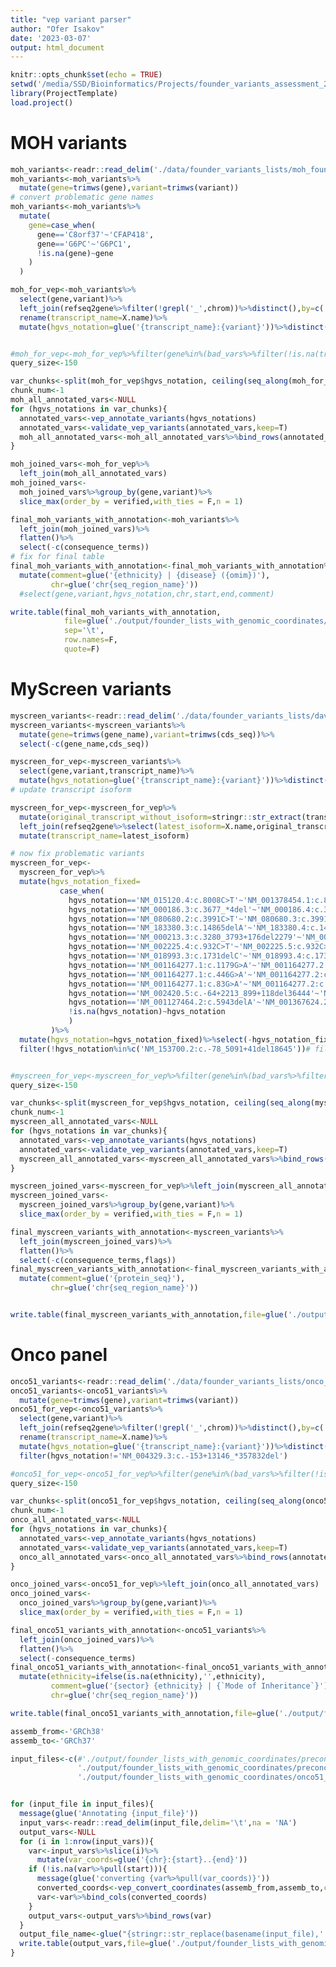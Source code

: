 ```yaml
---
title: "vep variant parser"
author: "Ofer Isakov"
date: '2023-03-07'
output: html_document
---
```



```r
knitr::opts_chunk$set(echo = TRUE)
setwd('/media/SSD/Bioinformatics/Projects/founder_variants_assessment_202204/')
library(ProjectTemplate)
load.project()
```

# MOH variants

```r

moh_variants<-readr::read_delim('./data/founder_variants_lists/moh_founder_unified.csv',delim='\t')
moh_variants<-moh_variants%>%
  mutate(gene=trimws(gene),variant=trimws(variant))
# convert problematic gene names
moh_variants<-moh_variants%>%
  mutate(
    gene=case_when(
      gene=='C8orf37'~'CFAP418',
      gene=='G6PC'~'G6PC1',
      !is.na(gene)~gene
    )
  )

moh_for_vep<-moh_variants%>%
  select(gene,variant)%>%
  left_join(refseq2gene%>%filter(!grepl('_',chrom))%>%distinct(),by=c('gene'='name2'))%>%
  rename(transcript_name=X.name)%>%
  mutate(hgvs_notation=glue('{transcript_name}:{variant}'))%>%distinct()


#moh_for_vep<-moh_for_vep%>%filter(gene%in%(bad_vars%>%filter(!is.na(transcript_name))%>%pull(gene)))
query_size<-150

var_chunks<-split(moh_for_vep$hgvs_notation, ceiling(seq_along(moh_for_vep$hgvs_notation)/query_size))
chunk_num<-1
moh_all_annotated_vars<-NULL
for (hgvs_notations in var_chunks){
  annotated_vars<-vep_annotate_variants(hgvs_notations)
  annotated_vars<-validate_vep_variants(annotated_vars,keep=T)
  moh_all_annotated_vars<-moh_all_annotated_vars%>%bind_rows(annotated_vars)
}

moh_joined_vars<-moh_for_vep%>%
  left_join(moh_all_annotated_vars)
moh_joined_vars<-
  moh_joined_vars%>%group_by(gene,variant)%>%
  slice_max(order_by = verified,with_ties = F,n = 1)

final_moh_variants_with_annotation<-moh_variants%>%
  left_join(moh_joined_vars)%>%
  flatten()%>%
  select(-c(consequence_terms))
# fix for final table
final_moh_variants_with_annotation<-final_moh_variants_with_annotation%>%
  mutate(comment=glue('{ethnicity} | {disease} ({omim})'),
         chr=glue('chr{seq_region_name}'))
  #select(gene,variant,hgvs_notation,chr,start,end,comment)

write.table(final_moh_variants_with_annotation,
            file=glue('./output/founder_lists_with_genomic_coordinates/preconception_screening_moh_vep.{Sys.Date()}.csv'),
            sep='\t',
            row.names=F,
            quote=F)

```

# MyScreen variants

```r

myscreen_variants<-readr::read_delim('./data/founder_variants_lists/davidov_et_al_clinical_genetics_s8.csv',delim='\t')
myscreen_variants<-myscreen_variants%>%
  mutate(gene=trimws(gene_name),variant=trimws(cds_seq))%>%
  select(-c(gene_name,cds_seq))

myscreen_for_vep<-myscreen_variants%>%
  select(gene,variant,transcript_name)%>%
  mutate(hgvs_notation=glue('{transcript_name}:{variant}'))%>%distinct()
# update transcript isoform 

myscreen_for_vep<-myscreen_for_vep%>%
  mutate(original_transcript_without_isoform=stringr::str_extract(transcript_name,'N[MRX]_[0-9]+'))%>%
  left_join(refseq2gene%>%select(latest_isoform=X.name,original_transcript_without_isoform))%>%
  mutate(transcript_name=latest_isoform)

# now fix problematic variants
myscreen_for_vep<-
  myscreen_for_vep%>%
  mutate(hgvs_notation_fixed=
           case_when(
             hgvs_notation=='NM_015120.4:c.8008C>T'~'NM_001378454.1:c.8005C>T',
             hgvs_notation=='NM_000186.3:c.3677_*4del'~'NM_000186.4:c.3677_*4del',
             hgvs_notation=='NM_080680.2:c.3991C>T'~'NM_080680.3:c.3991C>T',
             hgvs_notation=='NM_183380.3:c.14865delA'~'NM_183380.4:c.14865del',
             hgvs_notation=='NM_000213.3:c.3280_3793+176del2279'~'NM_000213.5:c.3279_3793+180del',
             hgvs_notation=='NM_002225.4:c.932C>T'~'NM_002225.5:c.932C>T',
             hgvs_notation=='NM_018993.3:c.1731delC'~'NM_018993.4:c.1731del',
             hgvs_notation=='NM_001164277.1:c.1179G>A'~'NM_001164277.2:c.1179G>A',
             hgvs_notation=='NM_001164277.1:c.446G>A'~'NM_001164277.2:c.446G>A',
             hgvs_notation=='NM_001164277.1:c.83G>A'~'NM_001164277.2:c.83G>A',
             hgvs_notation=='NM_002420.5:c.-64+2213_899+118del36444'~'NM_002420.6:c.-64+2213_899+118del36444',
             hgvs_notation=='NM_001127464.2:c.5943delA'~'NM_001367624.2:c.8627A>G',
             !is.na(hgvs_notation)~hgvs_notation
             )
         )%>%
  mutate(hgvs_notation=hgvs_notation_fixed)%>%select(-hgvs_notation_fixed)%>%
  filter(!hgvs_notation%in%c('NM_153700.2:c.-78_5091+41del18645'))# filter out problematic variants


#myscreen_for_vep<-myscreen_for_vep%>%filter(gene%in%(bad_vars%>%filter(!is.na(transcript_name))%>%pull(gene)))
query_size<-150

var_chunks<-split(myscreen_for_vep$hgvs_notation, ceiling(seq_along(myscreen_for_vep$hgvs_notation)/query_size))
chunk_num<-1
myscreen_all_annotated_vars<-NULL
for (hgvs_notations in var_chunks){
  annotated_vars<-vep_annotate_variants(hgvs_notations)
  annotated_vars<-validate_vep_variants(annotated_vars,keep=T)
  myscreen_all_annotated_vars<-myscreen_all_annotated_vars%>%bind_rows(annotated_vars)
}

myscreen_joined_vars<-myscreen_for_vep%>%left_join(myscreen_all_annotated_vars)
myscreen_joined_vars<-
  myscreen_joined_vars%>%group_by(gene,variant)%>%
  slice_max(order_by = verified,with_ties = F,n = 1)

final_myscreen_variants_with_annotation<-myscreen_variants%>%
  left_join(myscreen_joined_vars)%>%
  flatten()%>%
  select(-c(consequence_terms,flags))
final_myscreen_variants_with_annotation<-final_myscreen_variants_with_annotation%>%
  mutate(comment=glue('{protein_seq}'),
         chr=glue('chr{seq_region_name}'))


write.table(final_myscreen_variants_with_annotation,file=glue('./output/founder_lists_with_genomic_coordinates/preconception_screening_myscreen_vep.{Sys.Date()}.csv'),sep='\t',row.names=F,quote=F)

```

# Onco panel

```r
onco51_variants<-readr::read_delim('./data/founder_variants_lists/onco_panel_51.csv',delim='\t')
onco51_variants<-onco51_variants%>%
  mutate(gene=trimws(gene),variant=trimws(variant))
onco51_for_vep<-onco51_variants%>%
  select(gene,variant)%>%
  left_join(refseq2gene%>%filter(!grepl('_',chrom))%>%distinct(),by=c('gene'='name2'))%>%
  rename(transcript_name=X.name)%>%
  mutate(hgvs_notation=glue('{transcript_name}:{variant}'))%>%distinct()%>%
  filter(hgvs_notation!='NM_004329.3:c.-153+13146_*357832del')

#onco51_for_vep<-onco51_for_vep%>%filter(gene%in%(bad_vars%>%filter(!is.na(transcript_name))%>%pull(gene)))
query_size<-150

var_chunks<-split(onco51_for_vep$hgvs_notation, ceiling(seq_along(onco51_for_vep$hgvs_notation)/query_size))
chunk_num<-1
onco_all_annotated_vars<-NULL
for (hgvs_notations in var_chunks){
  annotated_vars<-vep_annotate_variants(hgvs_notations)
  annotated_vars<-validate_vep_variants(annotated_vars,keep=T)
  onco_all_annotated_vars<-onco_all_annotated_vars%>%bind_rows(annotated_vars)
}

onco_joined_vars<-onco51_for_vep%>%left_join(onco_all_annotated_vars)
onco_joined_vars<-
  onco_joined_vars%>%group_by(gene,variant)%>%
  slice_max(order_by = verified,with_ties = F,n = 1)

final_onco51_variants_with_annotation<-onco51_variants%>%
  left_join(onco_joined_vars)%>%
  flatten()%>%
  select(-consequence_terms)
final_onco51_variants_with_annotation<-final_onco51_variants_with_annotation%>%
  mutate(ethnicity=ifelse(is.na(ethnicity),'',ethnicity),
         comment=glue('{sector} {ethnicity} | {`Mode of Inheritance`}'),
         chr=glue('chr{seq_region_name}'))

write.table(final_onco51_variants_with_annotation,file=glue('./output/founder_lists_with_genomic_coordinates/onco51_panel_vep.{Sys.Date()}.csv'),sep='\t',row.names=F,quote=F)
```


```r
assemb_from<-'GRCh38'
assemb_to<-'GRCh37'

input_files<-c(#'./output/founder_lists_with_genomic_coordinates/preconception_screening_moh_vep_202305.csv',
               './output/founder_lists_with_genomic_coordinates/preconception_screening_myscreen_vep_202305.csv',
               './output/founder_lists_with_genomic_coordinates/onco51_panel_vep_202305.csv')


for (input_file in input_files){
  message(glue('Annotating {input_file}'))
  input_vars<-readr::read_delim(input_file,delim='\t',na = 'NA')
  output_vars<-NULL
  for (i in 1:nrow(input_vars)){
    var<-input_vars%>%slice(i)%>%
      mutate(var_coords=glue('{chr}:{start}..{end}'))
    if (!is.na(var%>%pull(start))){
      message(glue('converting {var%>%pull(var_coords)}'))
      converted_coords<-vep_convert_coordinates(assemb_from,assemb_to,coordinates = var%>%pull(var_coords))
      var<-var%>%bind_cols(converted_coords)
    }
    output_vars<-output_vars%>%bind_rows(var)
  }
  output_file_name<-glue("{stringr::str_replace(basename(input_file),'.csv','')}.with{assemb_to}.csv")
  write.table(output_vars,file=glue('./output/founder_lists_with_genomic_coordinates/{output_file_name}'),row.names = F,sep='\t')
}
```
